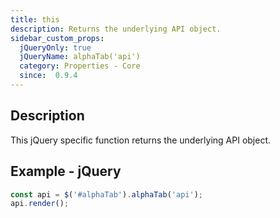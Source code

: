 ```yaml
---
title: this
description: Returns the underlying API object.
sidebar_custom_props:
  jQueryOnly: true
  jQueryName: alphaTab('api')
  category: Properties - Core
  since:  0.9.4
---
```


<SinceBadge since="0.9.4" />


## Description
This jQuery specific function returns the underlying API object.


<PropertyDescription metadata={metadata} />

## Example - jQuery

```js
const api = $('#alphaTab').alphaTab('api');
api.render();
```